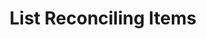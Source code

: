 ---
title: "List Reconciling Items"
openapi: "/openapi/openapi.yaml GET /reconcilingitems/{companyId}"
---